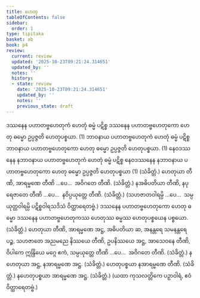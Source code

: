 ```yaml
---
title: ဟေတု
tableOfContents: false
sidebar:
  order: 1
type: tipitaka
basket: ab
book: p4
review:
  current: review
  updated: '2025-10-23T09:21:24.314651'
  updated_by: ''
  notes: ''
  history:
  - state: review
    date: '2025-10-23T09:21:24.314651'
    updated_by: ''
    notes: ''
    previous_state: draft
---
```



<ReviewStatus review={frontmatter.review} showDetails={true} />

<HypothesisAnnotation frontmatter={frontmatter} />

<DynamicBreadcrumb />

<Division number="124" book="p4" e="ch" v="39" p="509">

<Paragraph number="433" book="p4">
ဒဿနေန ပဟာတဗ္ဗဟေတုကံ ဟေတုံ ဓမ္မံ ပဋိစ္စ ဒဿနေန ပဟာတဗ္ဗဟေတုကော ဟေတု ဓမ္မော ဥပ္ပဇ္ဇတိ ဟေတုပစ္စယာ. (1)
</Paragraph>

<Paragraph number="434" book="p4">
ဘာဝနာယ ပဟာတဗ္ဗဟေတုကံ ဟေတုံ ဓမ္မံ ပဋိစ္စ ဘာဝနာယ ပဟာတဗ္ဗဟေတုကော ဟေတု ဓမ္မော ဥပ္ပဇ္ဇတိ ဟေတုပစ္စယာ. (1)
</Paragraph>

<Paragraph number="435" book="p4">
နေဝဒဿနေန နဘာဝနာယ ပဟာတဗ္ဗဟေတုကံ ဟေတုံ ဓမ္မံ ပဋိစ္စ နေဝဒဿနေန နဘာဝနာယ ပဟာတဗ္ဗဟေတုကော ဟေတု ဓမ္မော ဥပ္ပဇ္ဇတိ ဟေတုပစ္စယာ (1) (သံခိတ္တံ.)
</Paragraph>

</Division>
<Division number="125" book="p4" e="ch" v="39" p="509">

<Paragraph number="436" book="p4">
ဟေတုယာ တီဏိ, အာရမ္မဏေ တီဏိ …ပေ…  အဝိဂတေ တီဏိ. (သံခိတ္တံ.)
</Paragraph>

<Paragraph number="437" book="p4">
နအဓိပတိယာ တီဏိ, နပုရေဇာတေ တီဏိ …ပေ…  နဝိပ္ပယုတ္တေ တီဏိ. (သံခိတ္တံ.)
</Paragraph>

<Paragraph number="438" book="p4">
(သဟဇာတဝါရမ္ပိ …ပေ…  သမ္ပယုတ္တဝါရမ္ပိ ပဋိစ္စဝါရသဒိသံ ဝိတ္ထာရေတဗ္ဗံ.)
</Paragraph>

</Division>
<Division number="126" book="p4" e="ch" v="39" p="509">

<Paragraph number="439" book="p4">
ဒဿနေန ပဟာတဗ္ဗဟေတုကော ဟေတု ဓမ္မော ဒဿနေန ပဟာတဗ္ဗဟေတုကဿ ဟေတုဿ ဓမ္မဿ ဟေတုပစ္စယေန ပစ္စယော. (သံခိတ္တံ.)
</Paragraph>

<Paragraph number="440" book="p4">
ဟေတုယာ တီဏိ, အာရမ္မဏေ အဋ္ဌ, အဓိပတိယာ ဆ, အနန္တရေ သမနန္တရေ ပဉ္စ, သဟဇာတေ အညမညေ နိဿယေ တီဏိ, ဥပနိဿယေ အဋ္ဌ, အာသေဝနေ တီဏိ, ဝိပါကေ ဣန္ဒြိယေ မဂ္ဂေ ဧကံ, သမ္ပယုတ္တေ တီဏိ …ပေ…  အဝိဂတေ တီဏိ. (သံခိတ္တံ.)
</Paragraph>

<Paragraph number="441" book="p4">
နဟေတုယာ အဋ္ဌ, နအာရမ္မဏေ အဋ္ဌ. (သံခိတ္တံ.)
</Paragraph>

<Paragraph number="442" book="p4">
ဟေတုပစ္စယာ နအာရမ္မဏေ တီဏိ. (သံခိတ္တံ.)
</Paragraph>

<Paragraph number="443" book="p4">
နဟေတုပစ္စယာ အာရမ္မဏေ အဋ္ဌ. (သံခိတ္တံ.)
</Paragraph>

<Paragraph number="444" book="p4">
(ယထာ ကုသလတ္တိကေ ပဉှာဝါရံ, ဧဝံ ဝိတ္ထာရေတဗ္ဗံ.)
</Paragraph>
</Division>